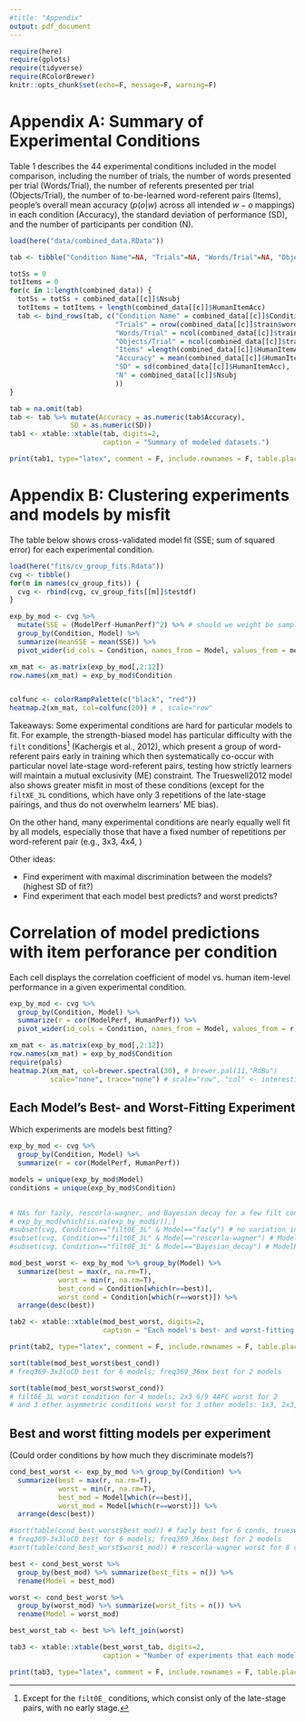 ```yaml
---
#title: "Appendix"
output: pdf_document
---
```


```r
require(here)
require(gplots)
require(tidyverse)
require(RColorBrewer)
knitr::opts_chunk$set(echo=F, message=F, warning=F)
```

# Appendix A: Summary of Experimental Conditions

Table 1 describes the 44 experimental conditions included in the model comparison, including the number of trials, the number of words presented per trial (Words/Trial), the number of referents presented per trial (Objects/Trial), the number of to-be-learned word-referent pairs (Items), people's overall mean accuracy ($p(o|w)$ across all intended $w-o$ mappings) in each condition (Accuracy), the standard deviation of performance (SD), and the number of participants per condition (N). 

```r
load(here("data/combined_data.RData"))

tab <- tibble("Condition Name"=NA, "Trials"=NA, "Words/Trial"=NA, "Objects/Trial"=NA, "Items"=NA, "Accuracy"=NA, "SD"=NA, "N"=NA) 

totSs = 0
totItems = 0
for(c in 1:length(combined_data)) { 
  totSs = totSs + combined_data[[c]]$Nsubj 
  totItems = totItems + length(combined_data[[c]]$HumanItemAcc)
  tab <- bind_rows(tab, c("Condition Name" = combined_data[[c]]$Condition, 
                          "Trials" = nrow(combined_data[[c]]$train$words), # trials
                          "Words/Trial" = ncol(combined_data[[c]]$train$words), # words
                          "Objects/Trial" = ncol(combined_data[[c]]$train$objs), # objs
                          "Items" =length(combined_data[[c]]$HumanItemAcc),
                          "Accuracy" = mean(combined_data[[c]]$HumanItemAcc),
                          "SD" = sd(combined_data[[c]]$HumanItemAcc),
                          "N" = combined_data[[c]]$Nsubj
                          ))
}

tab = na.omit(tab)
tab <- tab %>% mutate(Accuracy = as.numeric(tab$Accuracy),
               SD = as.numeric(SD))
tab1 <- xtable::xtable(tab, digits=2, 
                       caption = "Summary of modeled datasets.")

print(tab1, type="latex", comment = F, include.rownames = F, table.placement = "p")
```

# Appendix B: Clustering experiments and models by misfit

The table below shows cross-validated model fit (SSE; sum of squared error) for each experimental condition.


```r
load(here("fits/cv_group_fits.Rdata"))
cvg <- tibble()
for(m in names(cv_group_fits)) {
  cvg <- rbind(cvg, cv_group_fits[[m]]$testdf)
}

exp_by_mod <- cvg %>%
  mutate(SSE = (ModelPerf-HumanPerf)^2) %>% # should we weight be sample size?
  group_by(Condition, Model) %>%
  summarize(meanSSE = mean(SSE)) %>%
  pivot_wider(id_cols = Condition, names_from = Model, values_from = meanSSE)

xm_mat <- as.matrix(exp_by_mod[,2:12])
row.names(xm_mat) = exp_by_mod$Condition


colfunc <- colorRampPalette(c("black", "red")) 
heatmap.2(xm_mat, col=colfunc(20)) # , scale="row"
```

Takeaways:
Some experimental conditions are hard for particular models to fit.
For example, the strength-biased model has particular difficulty with the `filt` conditions[^1] (Kachergis et al., 2012), which present a group of word-referent pairs early in training which then systematically co-occur with particular novel late-stage word-referent pairs, testing how strictly learners will maintain a mutual exclusivity (ME) constraint. 
The Trueswell2012 model also shows greater misfit in most of these conditions (except for the `filtXE_3L` conditions, which have only 3 repetitions of the late-stage pairings, and thus do not overwhelm learners' ME bias).


On the other hand, many experimental conditions are nearly equally well fit by all models, especially those that have a fixed number of repetitions per word-referent pair (e.g., 3x3, 4x4, )

[^1]: Except for the `filt0E_` conditions, which consist only of the late-stage pairs, with no early stage.

Other ideas:

- Find experiment with maximal discrimination between the models? (highest SD of fit?)
- Find experiment that each model best predicts? and worst predicts?

# Correlation of model predictions with item perforance per condition

Each cell displays the correlation coefficient of model vs. human item-level performance in a given experimental condition.

```r
exp_by_mod <- cvg %>%
  group_by(Condition, Model) %>%
  summarize(r = cor(ModelPerf, HumanPerf)) %>%
  pivot_wider(id_cols = Condition, names_from = Model, values_from = r)

xm_mat <- as.matrix(exp_by_mod[,2:12])
row.names(xm_mat) = exp_by_mod$Condition
require(pals)
heatmap.2(xm_mat, col=brewer.spectral(30), # brewer.pal(11,"RdBu")
          scale="none", trace="none") # scale="row", "col" <- interesting
```


## Each Model's Best- and Worst-Fitting Experiment

Which experiments are models best fitting?

```r
exp_by_mod <- cvg %>%
  group_by(Condition, Model) %>%
  summarize(r = cor(ModelPerf, HumanPerf)) 

models = unique(exp_by_mod$Model)
conditions = unique(exp_by_mod$Condition)

  
# NAs for fazly, rescorla-wagner, and Bayesian decay for a few filt conditions??
# exp_by_mod[which(is.na(exp_by_mod$r)),]
#subset(cvg, Condition=="filt0E_3L" & Model=="fazly") # no variation in model performance: ModelPerf=.402
#subset(cvg, Condition=="filt0E_3L" & Model=="rescorla-wagner") # ModelPerf=.5
#subset(cvg, Condition=="filt0E_3L" & Model=="Bayesian_decay") # ModelPerf=.237

mod_best_worst <- exp_by_mod %>% group_by(Model) %>%
  summarize(best = max(r, na.rm=T), 
            worst = min(r, na.rm=T),
            best_cond = Condition[which(r==best)],
            worst_cond = Condition[which(r==worst)]) %>%
  arrange(desc(best))

tab2 <- xtable::xtable(mod_best_worst, digits=2, 
                       caption = "Each model's best- and worst-fitting experiment.")

print(tab2, type="latex", comment = F, include.rownames = F, table.placement = "p")
```



```r
sort(table(mod_best_worst$best_cond)) 
# freq369-3x3loCD best for 6 models; freq369_36mx best for 2 models

sort(table(mod_best_worst$worst_cond))
# filt6E_3L worst condition for 4 models; 2x3 6/9 4AFC worst for 2
# and 3 other asymmetric conditions worst for 3 other models: 1x3, 2x3, 3x4
```


## Best and worst fitting models per experiment

(Could order conditions by how much they discriminate models?)

```r
cond_best_worst <- exp_by_mod %>% group_by(Condition) %>%
  summarize(best = max(r, na.rm=T), 
            worst = min(r, na.rm=T), 
            best_mod = Model[which(r==best)],
            worst_mod = Model[which(r==worst)]) %>%
  arrange(desc(best))

#sort(table(cond_best_worst$best_mod)) # fazly best for 6 conds, trueswell2012 for 5, kachergis_sampling for 5
# freq369-3x3loCD best for 6 models; freq369_36mx best for 2 models
#sort(table(cond_best_worst$worst_mod)) # rescorla-wagner worst for 8 conditions, guess-and-test for 7, pursuit for 6

best <- cond_best_worst %>%
  group_by(best_mod) %>% summarize(best_fits = n()) %>%
  rename(Model = best_mod)

worst <- cond_best_worst %>%
  group_by(worst_mod) %>% summarize(worst_fits = n()) %>%
  rename(Model = worst_mod)

best_worst_tab <- best %>% left_join(worst)

tab3 <- xtable::xtable(best_worst_tab, digits=2, 
                       caption = "Number of experiments that each model fits best, and worst.")

print(tab3, type="latex", comment = F, include.rownames = F, table.placement = "p")
```

